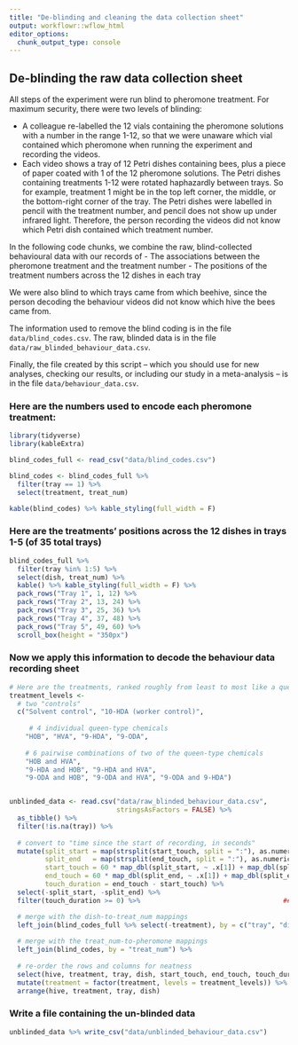 ```yaml
---
title: "De-blinding and cleaning the data collection sheet"
output: workflowr::wflow_html
editor_options:
  chunk_output_type: console
---
```




## De-blinding the raw data collection sheet

All steps of the experiment were run blind to pheromone treatment. For maximum security, there were two levels of blinding: 

- A colleague re-labelled the 12 vials containing the pheromone solutions with a number in the range 1-12, so that we were unaware which vial contained which pheromone when running the experiment and recording the videos.
- Each video shows a tray of 12 Petri dishes containing bees, plus a piece of paper coated with 1 of the 12 pheromone solutions. The Petri dishes containing treatments 1-12 were rotated haphazardly between trays. So for example, treatment 1 might be in the top left corner, the middle, or the bottom-right corner of the tray. The Petri dishes were labelled in pencil with the treatment number, and pencil does not show up under infrared light. Therefore, the person recording the videos did not know which Petri dish contained which treatment number. 

In the following code chunks, we combine the raw, blind-collected behavioural data with our records of
- The associations between the pheromone treatment and the treatment number 
- The positions of the treatment numbers across the 12 dishes in each tray

We were also blind to which trays came from which beehive, since the person decoding the behaviour videos did not know which hive the bees came from.

The information used to remove the blind coding is in the file `data/blind_codes.csv`. The raw, blinded data is in the file `data/raw_blinded_behaviour_data.csv`.

Finally, the file created by this script -- which you should use for new analyses, checking our results, or including our study in a meta-analysis -- is in the file `data/behaviour_data.csv`.


### Here are the numbers used to encode each pheromone treatment:
```r
library(tidyverse)
library(kableExtra)

blind_codes_full <- read_csv("data/blind_codes.csv")

blind_codes <- blind_codes_full %>%
  filter(tray == 1) %>%
  select(treatment, treat_num)

kable(blind_codes) %>% kable_styling(full_width = F)
```

### Here are the treatments' positions across the 12 dishes in trays 1-5 (of 35 total trays)

```r
blind_codes_full %>%
  filter(tray %in% 1:5) %>% 
  select(dish, treat_num) %>%
  kable() %>% kable_styling(full_width = F) %>%
  pack_rows("Tray 1", 1, 12) %>%
  pack_rows("Tray 2", 13, 24) %>%
  pack_rows("Tray 3", 25, 36) %>%
  pack_rows("Tray 4", 37, 48) %>%
  pack_rows("Tray 5", 49, 60) %>%
  scroll_box(height = "350px")
```

### Now we apply this information to decode the behaviour data recording sheet

```r
# Here are the treatments, ranked roughly from least to most like a queen bee
treatment_levels <- 
  # two "controls"
  c("Solvent control", "10-HDA (worker control)", 
    
     # 4 individual queen-type chemicals
    "HOB", "HVA", "9-HDA", "9-ODA",   
    
    # 6 pairwise combinations of two of the queen-type chemicals
    "HOB and HVA",                                
    "9-HDA and HOB", "9-HDA and HVA",
    "9-ODA and HOB", "9-ODA and HVA", "9-ODA and 9-HDA")


unblinded_data <- read.csv("data/raw_blinded_behaviour_data.csv", 
                           stringsAsFactors = FALSE) %>%
  as_tibble() %>%
  filter(!is.na(tray)) %>%
  
  # convert to "time since the start of recording, in seconds"
  mutate(split_start = map(strsplit(start_touch, split = ":"), as.numeric), 
         split_end   = map(strsplit(end_touch, split = ":"), as.numeric),
         start_touch = 60 * map_dbl(split_start, ~ .x[1]) + map_dbl(split_start, ~ .x[2]),
         end_touch = 60 * map_dbl(split_end, ~ .x[1]) + map_dbl(split_end, ~ .x[2]),
         touch_duration = end_touch - start_touch) %>%
  select(-split_start, -split_end) %>%
  filter(touch_duration >= 0) %>%                                    #######             # Get Daisy to check all these!! #######

  # merge with the dish-to-treat_num mappings
  left_join(blind_codes_full %>% select(-treatment), by = c("tray", "dish")) %>%  
  
  # merge with the treat_num-to-pheromone mappings
  left_join(blind_codes, by = "treat_num") %>%        
  
  # re-order the rows and columns for neatness
  select(hive, treatment, tray, dish, start_touch, end_touch, touch_duration, notes) %>%
  mutate(treatment = factor(treatment, levels = treatment_levels)) %>%
  arrange(hive, treatment, tray, dish)
```


### Write a file containing the un-blinded data
```r
unblinded_data %>% write_csv("data/unblinded_behaviour_data.csv")
```

